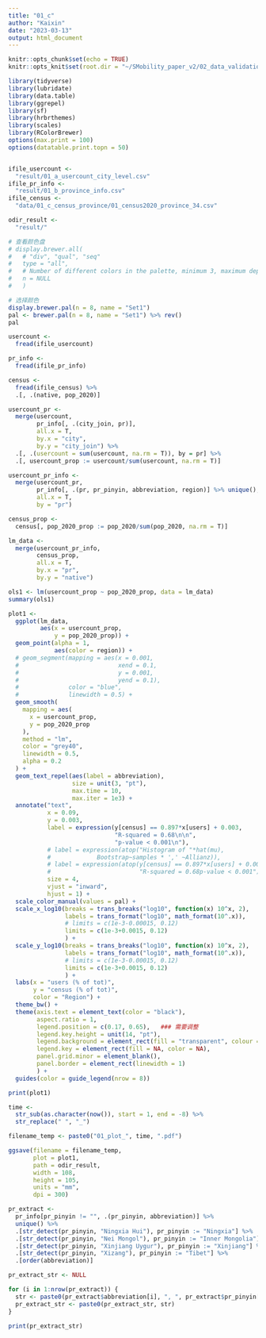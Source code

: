 ```yaml
---
title: "01_c"
author: "Kaixin"
date: "2023-03-13"
output: html_document
---
```


```r
knitr::opts_chunk$set(echo = TRUE)
knitr::opts_knit$set(root.dir = "~/SMobility_paper_v2/02_data_validation/")
```


```r
library(tidyverse)
library(lubridate)
library(data.table)
library(ggrepel)
library(sf)
library(hrbrthemes)
library(scales)
library(RColorBrewer)
options(max.print = 100)
options(datatable.print.topn = 50)


ifile_usercount <-
  "result/01_a_usercount_city_level.csv"
ifile_pr_info <-
  "result/01_b_province_info.csv"
ifile_census <-
  "data/01_c_census_province/01_census2020_province_34.csv"

odir_result <-
  "result/"
```


```r
# 查看颜色盘
# display.brewer.all(
#   # "div", "qual", "seq"
#   type = "all", 
#   # Number of different colors in the palette, minimum 3, maximum depending on palette
#   n = NULL 
#   )

# 选择颜色
display.brewer.pal(n = 8, name = "Set1")
pal <- brewer.pal(n = 8, name = "Set1") %>% rev()
pal
```


```r
usercount <- 
  fread(ifile_usercount)

pr_info <- 
  fread(ifile_pr_info)

census <- 
  fread(ifile_census) %>%
  .[, .(native, pop_2020)]
```


```r
usercount_pr <-
  merge(usercount,
        pr_info[, .(city_join, pr)],
        all.x = T,
        by.x = "city",
        by.y = "city_join") %>%
  .[, .(usercount = sum(usercount, na.rm = T)), by = pr] %>%
  .[, usercount_prop := usercount/sum(usercount, na.rm = T)]

usercount_pr_info <-
  merge(usercount_pr,
        pr_info[, .(pr, pr_pinyin, abbreviation, region)] %>% unique(),
        all.x = T,
        by = "pr")

census_prop <-
  census[, pop_2020_prop := pop_2020/sum(pop_2020, na.rm = T)]

lm_data <-
  merge(usercount_pr_info,
        census_prop,
        all.x = T,
        by.x = "pr",
        by.y = "native")
```


```r
ols1 <- lm(usercount_prop ~ pop_2020_prop, data = lm_data)
summary(ols1)
```


```r
plot1 <-
  ggplot(lm_data, 
         aes(x = usercount_prop, 
             y = pop_2020_prop)) +
  geom_point(alpha = 1, 
             aes(color = region)) +
  # geom_segment(mapping = aes(x = 0.001,
  #                            xend = 0.1,
  #                            y = 0.001,
  #                            yend = 0.1),
  #              color = "blue",
  #              linewidth = 0.5) +
  geom_smooth(
    mapping = aes(
      x = usercount_prop,
      y = pop_2020_prop
    ),
    method = "lm",
    color = "grey40",
    linewidth = 0.5,
    alpha = 0.2
  ) + 
  geom_text_repel(aes(label = abbreviation),
                  size = unit(3, "pt"),
                  max.time = 10,
                  max.iter = 1e3) +
  annotate("text",
           x = 0.09,
           y = 0.003,
           label = expression(y[census] == 0.897*x[users] + 0.003,
                              "R-squared = 0.68\n\n",
                              "p-value < 0.001\n"),
           # label = expression(atop("Histogram of "*hat(mu), 
           #             Bootstrap~samples * ',' ~Allianz)),
           # label = expression(atop(y[census] == 0.897*x[users] + 0.003,
           #                         "R-squared = 0.68p-value < 0.001")),
           size = 4,
           vjust = "inward",
           hjust = 1) +
  scale_color_manual(values = pal) +
  scale_x_log10(breaks = trans_breaks("log10", function(x) 10^x, 2),
                labels = trans_format("log10", math_format(10^.x)),
                # limits = c(1e-3-0.00015, 0.12)
                limits = c(1e-3+0.0015, 0.12)
                ) +
  scale_y_log10(breaks = trans_breaks("log10", function(x) 10^x, 2),
                labels = trans_format("log10", math_format(10^.x)),
                # limits = c(1e-3-0.00015, 0.12)
                limits = c(1e-3+0.0015, 0.12)
                ) +
  labs(x = "users (% of tot)",
       y = "census (% of tot)",
       color = "Region") +
  theme_bw() +
  theme(axis.text = element_text(color = "black"),
        aspect.ratio = 1,
        legend.position = c(0.17, 0.65),   ### 需要调整
        legend.key.height = unit(14, "pt"),
        legend.background = element_rect(fill = "transparent", colour = NA),
        legend.key = element_rect(fill = NA, color = NA),
        panel.grid.minor = element_blank(),
        panel.border = element_rect(linewidth = 1)
        ) +
  guides(color = guide_legend(nrow = 8))

print(plot1)
```


```r
time <-
  str_sub(as.character(now()), start = 1, end = -8) %>%
  str_replace(" ", "_")

filename_temp <- paste0("01_plot_", time, ".pdf")

ggsave(filename = filename_temp,
       plot = plot1,
       path = odir_result,
       width = 108,
       height = 105,
       units = "mm",
       dpi = 300)
```



```r
pr_extract <-
  pr_info[pr_pinyin != "", .(pr_pinyin, abbreviation)] %>% 
  unique() %>%
  .[str_detect(pr_pinyin, "Ningxia Hui"), pr_pinyin := "Ningxia"] %>%
  .[str_detect(pr_pinyin, "Nei Mongol"), pr_pinyin := "Inner Mongolia"] %>%
  .[str_detect(pr_pinyin, "Xinjiang Uygur"), pr_pinyin := "Xinjiang"] %>%
  .[str_detect(pr_pinyin, "Xizang"), pr_pinyin := "Tibet"] %>%
  .[order(abbreviation)]

pr_extract_str <- NULL

for (i in 1:nrow(pr_extract)) {
  str <- paste0(pr_extract$abbreviation[i], ", ", pr_extract$pr_pinyin[i], "; ")
  pr_extract_str <- paste0(pr_extract_str, str)
}

print(pr_extract_str)
```












